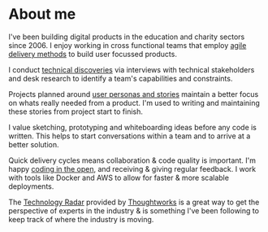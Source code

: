 
# About me
I've been building digital products in the education and charity sectors since 2006.  I enjoy working in cross functional teams that employ <a href="https://www.gov.uk/service-manual/agile-delivery">agile delivery methods</a> to build user focussed products.

<Section>
    <Heading tag='h2' className='subheading h5' text='Ways of working' />
    <Heading tag='h3' className='subheading h6' text='Scope' />
    <p>I conduct <a href="https://technology.blog.gov.uk/2016/02/08/the-role-of-an-architect-in-discovery/">technical discoveries</a> via interviews with technical stakeholders and desk research to identify a team's capabilities and constraints.</p> 
    <Heading tag='h3' className='subheading h6' text='Plan' />
    <p>Projects planned around <a href="https://www.gov.uk/service-manual/user-research/understanding-users-who-dont-use-digital-services">user personas and stories</a> maintain a better focus on whats really needed from a product.  I'm used to writing and maintaining these stories from project start to finish.</p>
    <Heading tag='h3' className='subheading h6' text='Prototype' />
    <p>I value sketching, prototyping and whiteboarding ideas before any code is written.  This helps to start conversations within a team and to arrive at a better solution.</p>
    <Heading tag='h3' className='subheading h6' text='Deliver' />
    <p>Quick delivery cycles means collaboration & code quality is important.  I'm happy <a target="_blank" href="https://gds.blog.gov.uk/2017/09/04/the-benefits-of-coding-in-the-open/">coding in the open</a>, and receiving & giving regular feedback.  I work with tools like Docker and AWS to allow for faster & more scalable deployments.</p>
</Section>

<Section>
    <Heading tag='h2' className='subheading h5' text='Tech radar' />
    <p>The <a href="https://www.thoughtworks.com/radar">Technology Radar</a> provided by <a href='https://www.thoughtworks.com'>Thoughtworks</a> is a great way to get the perspective of experts in the industry & is something I've been following to keep track of where the industry is moving.</p>
</Section>
